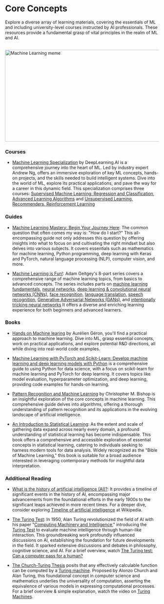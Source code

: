 # Core Concepts

Explore a diverse array of learning materials, covering the essentials of ML and including university-level courses instructed by AI professionals. These resources provide a fundamental grasp of vital principles in the realm of ML and AI.

<br/>


<div style={{ position: "relative" }}>
  <Image
    src="/static/img/memes/mlMeme.png"
    alt="Machine Learning meme"
    height="300"
    width="850"
    priority
  />
</div>


### Courses

- [Machine Learning Specialization](https://www.deeplearning.ai/courses/machine-learning-specialization/) by DeepLearning.AI is a comprehensive journey into the heart of ML. Led by industry expert Andrew Ng, offers an immersive exploration of key ML concepts, hands-on projects, and the skills needed to build intelligent systems. Dive into the world of ML, explore its practical applications, and pave the way for a career in this dynamic field. This specialization comprises three courses:
<a class="link" href="https://www.coursera.org/learn/machine-learning?specialization=machine-learning-introduction"> Supervised Machine Learning: Regression and Classification,</a>
<a class="link" href="https://www.coursera.org/learn/advanced-learning-algorithms?specialization=machine-learning-introduction"> Advanced Learning Algorithms</a> and
<a class="link" href="https://www.coursera.org/learn/unsupervised-learning-recommenders-reinforcement-learning?specialization=machine-learning-introduction"> Unsupervised Learning, Recommenders, Reinforcement Learning </a>
### Guides

- [Machine Learning Mastery: Begin Your Journey Here](https://machinelearningmastery.com/start-here/): The common question that often comes my way is: "How do I start?" This all-encompassing guide not only addresses this question by offering insights into what to focus on and cultivating the right mindset but also delves into various subjects. It covers essentials such as mathematics for machine learning, Python programming, deep learning with Keras and PyTorch, natural language processing (NLP), computer vision, and more.

- [Machine Learning is Fun!](https://medium.com/@ageitgey/machine-learning-is-fun-80ea3ec3c471): Adam Geitgey's 8-part series covers a comprehensive range of machine learning topics, from basics to advanced concepts. The series includes parts on 
<a class="link" href="https://medium.com/@ageitgey/machine-learning-is-fun-80ea3ec3c471">machine learning fundamentals,</a>
<a class="link" href="https://medium.com/@ageitgey/machine-learning-is-fun-part-2-a26a10b68df3">neural networks,</a>
<a class="link" href="https://medium.com/@ageitgey/machine-learning-is-fun-part-3-deep-learning-and-convolutional-neural-networks-f40359318721">deep learning & convolutional neural networks (CNNs),</a>
<a class="link" href="https://medium.com/@ageitgey/machine-learning-is-fun-part-4-modern-face-recognition-with-deep-learning-c3cffc121d78">face recognition,</a>
<a class="link" href="https://medium.com/@ageitgey/machine-learning-is-fun-part-5-language-translation-with-deep-learning-and-the-magic-of-sequences-2ace0acca0aa">language translation,</a>
<a class="link" href="https://medium.com/@ageitgey/machine-learning-is-fun-part-6-how-to-do-speech-recognition-with-deep-learning-28293c162f7a">speech recognition,</a>
<a class="link" href="https://medium.com/@ageitgey/abusing-generative-adversarial-networks-to-make-8-bit-pixel-art-e45d9b96cee7">Generative Adversarial Networks (GANs),</a> and
<a class="link" href="https://medium.com/@ageitgey/machine-learning-is-fun-part-8-how-to-intentionally-trick-neural-networks-b55da32b7196">intentionally tricking neural networks</a> It offers a diverse and enriching learning experience for both beginners and advanced learners.

### Books

- [Hands on Machine learing](https://www.goodreads.com/en/book/show/32899495) by Aurélien Géron, you'll find a practical approach to machine learning. Dive into ML, grasp essential concepts, work on practical applications, and explore potential R&D directions, all while diving into real-world code examples.

- [Machine Learning with PyTorch and Scikit-Learn: Develop machine learning and deep learning models with Python](https://www.goodreads.com/book/show/60493099-machine-learning-with-pytorch-and-scikit-learn) is a comprehensive guide to using Python for data science, with a focus on scikit-learn for machine learning and PyTorch for deep learning. It covers topics like model evaluation, hyperparameter optimization, and deep learning, providing code examples for hands-on learning.

- [Pattern Recognition and Machine Learning](https://www.microsoft.com/en-us/research/uploads/prod/2006/01/Bishop-Pattern-Recognition-and-Machine-Learning-2006.pdf)  by Christopher M. Bishop is an insightful exploration of the core concepts in machine learning. This comprehensive guide delves into algorithms, offering a thorough understanding of pattern recognition and its applications in the evolving landscape of artificial intelligence.

- [An Introduction to Statistical Learning](https://www.statlearning.com/): As the extent and scale of gathering data expand across nearly every domain, a profound understanding of statistical learning has become indispensable. This book offers a comprehensive and accessible exploration of essential concepts in statistical learning, catering to individuals seeking to harness modern tools for data analysis. Widely recognized as the "Bible of Machine Learning," this book is suitable for a broad audience interested in leveraging contemporary methods for insightful data interpretation.

### Additional Reading

- [What is the history of artificial intelligence (AI)?](https://www.tableau.com/data-insights/ai/history): It provides a timeline of significant events in the history of AI, encompassing major advancements from the foundational efforts in the early 1900s to the significant leaps achieved in more recent times. For a deeper dive, consider exploring <a class="link" href="https://en.wikipedia.org/wiki/Timeline_of_artificial_intelligence">Timeline of artificial intelligence</a> at Wikipedia.

- [The Turing Test](https://plato.stanford.edu/entries/turing-test/): In 1950, Alan Turing revolutionized the field of AI with his paper "<a class="link" href="https://redirect.cs.umbc.edu/courses/471/papers/turing.pdf">Computing Machinery and Intelligence</a>," introducing the <a class="link" href="https://en.wikipedia.org/wiki/Turing_test">Turing Test</a> to evaluate machine intelligence through human-like interaction. This groundbreaking work profoundly influenced discussions on AI, establishing the foundation for future developments in the field. It sparked extensive discussions and debates in philosophy, cognitive science, and AI. For a brief overview, watch <a class="link" href="https://www.youtube.com/watch?v=3wLqsRLvV-c">The Turing test: Can a computer pass for a human?</a>

- [The Church-Turing Thesis](https://plato.stanford.edu/entries/church-turing/) posits that any effectively calculable function can be computed by a <a class="link" href="https://en.wikipedia.org/wiki/Turing_machine">Turing machine</a>. Proposed by Alonzo Church and Alan Turing, this foundational concept in computer science and mathematics underlies the universality of computation, asserting the equivalence of various models in expressing computational processes. For a brief overview & simple explanation, watch the video on <a class="link" href="https://www.youtube.com/watch?v=PLVCscCY4xI">Turing Machines</a>. 


